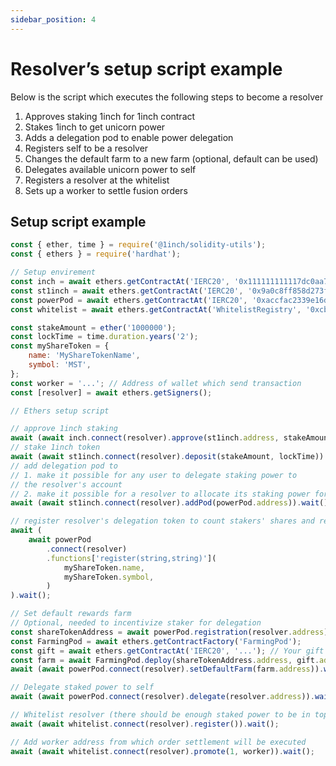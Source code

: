 ```yaml
---
sidebar_position: 4
---
```


# Resolver’s setup script example

Below is the script which executes the following steps to become a resolver

1. Approves staking 1inch for 1inch contract
2. Stakes 1inch to get unicorn power
3. Adds a delegation pod to enable power delegation
4. Registers self to be a resolver
5. Changes the default farm to a new farm (optional, default can be used)
6. Delegates available unicorn power to self
7. Registers a resolver at the whitelist
8. Sets up a worker to settle fusion orders

## Setup script example

```javascript
const { ether, time } = require('@1inch/solidity-utils');
const { ethers } = require('hardhat');

// Setup envirement
const inch = await ethers.getContractAt('IERC20', '0x111111111117dc0aa78b770fa6a738034120c302');
const st1inch = await ethers.getContractAt('IERC20', '0x9a0c8ff858d273f57072d714bca7411d717501d7');
const powerPod = await ethers.getContractAt('IERC20', '0xaccfac2339e16dc80c50d2fa81b5c2b049b4f947');
const whitelist = await ethers.getContractAt('WhitelistRegistry', '0xcb8308fcB7BC2f84ed1bEa2C016991D34de5cc77');

const stakeAmount = ether('1000000');
const lockTime = time.duration.years('2');
const myShareToken = {
	name: 'MyShareTokenName',
	symbol: 'MST',
};
const worker = '...'; // Address of wallet which send transaction
const [resolver] = await ethers.getSigners();

// Ethers setup script

// approve 1inch staking
await (await inch.connect(resolver).approve(st1inch.address, stakeAmount));
// stake 1inch token
await (await st1inch.connect(resolver).deposit(stakeAmount, lockTime)).wait();
// add delegation pod to
// 1. make it possible for any user to delegate staking power to
// the resolver's account
// 2. make it possible for a resolver to allocate its staking power for itself
await (await st1inch.connect(resolver).addPod(powerPod.address)).wait();

// register resolver's delegation token to count stakers' shares and rewards
await (
    await powerPod
        .connect(resolver)
        .functions['register(string,string)'](
            myShareToken.name,
            myShareToken.symbol,
        )
).wait();

// Set default rewards farm
// Optional, needed to incentivize staker for delegation
const shareTokenAddress = await powerPod.registration(resolver.address);
const FarmingPod = await ethers.getContractFactory('FarmingPod');
const gift = await ethers.getContractAt('IERC20', '...'); // Your gift token address
const farm = await FarmingPod.deploy(shareTokenAddress.address, gift.address);
await (await powerPod.connect(resolver).setDefaultFarm(farm.address)).wait();

// Delegate staked power to self
await (await powerPod.connect(resolver).delegate(resolver.address)).wait();

// Whitelist resolver (there should be enough staked power to be in top 5)
await (await whitelist.connect(resolver).register()).wait();

// Add worker address from which order settlement will be executed
await (await whitelist.connect(resolver).promote(1, worker)).wait();
```


